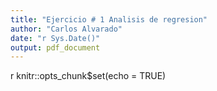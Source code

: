 ```yaml
---
title: "Ejercicio # 1 Analisis de regresion"
author: "Carlos Alvarado"
date: "r Sys.Date()"
output: pdf_document
---
```


{r setup, include=FALSE}
knitr::opts_chunk$set(echo = TRUE)

